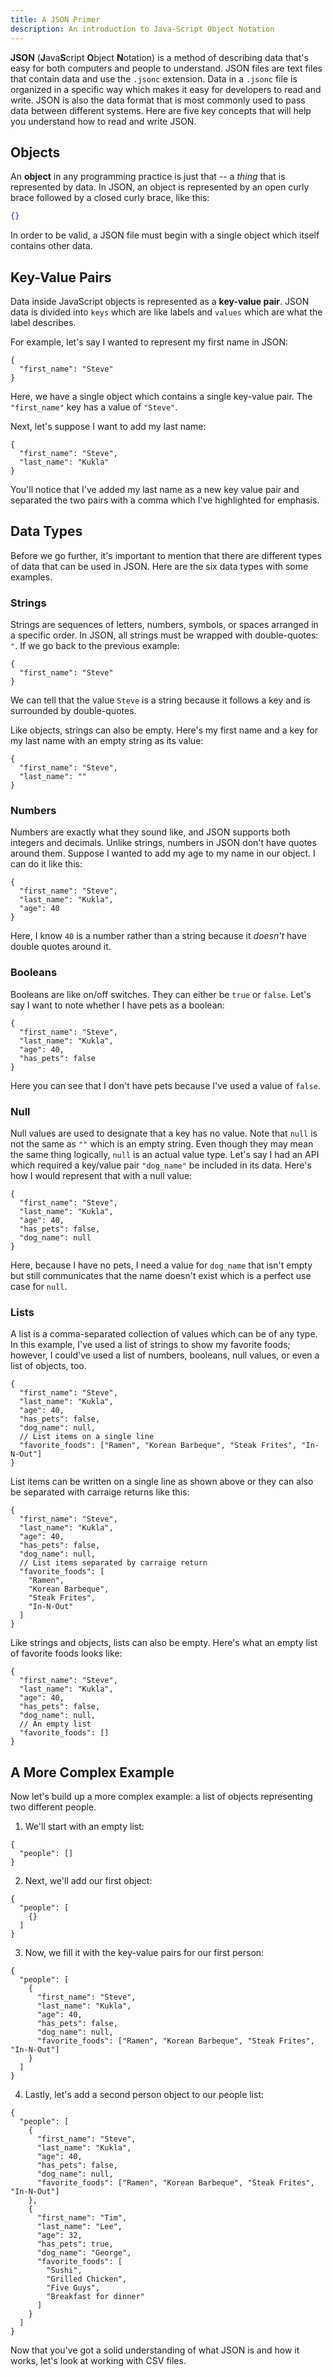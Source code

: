 ```yaml
---
title: A JSON Primer
description: An introduction to Java-Script Object Notation
---
```



**JSON** (**J**ava**S**cript **O**bject **N**otation) is a method of describing data that's easy for both computers and people to understand. JSON files are text files that contain data and use the `.jsonc` extension.  Data in a `.jsonc` file is organized in a specific way which makes it easy for developers to read and write. JSON is also the data format that is most commonly used to pass data between different systems.  Here are five key concepts that will help you understand how to read and write JSON.

## Objects
An **object** in any programming practice is just that -- a _thing_ that is represented by data.  In JSON, an object is represented by an open curly brace followed by a closed curly brace, like this:

```json title="An empty object"
{}
```

In order to be valid, a JSON file must begin with a single object which itself contains other data.

## Key-Value Pairs
Data inside JavaScript objects is represented as a **key-value pair**. JSON data is divided into `keys` which are like labels and `values` which are what the label describes.

For example, let's say I wanted to represent my first name in JSON:

```jsonc title="An object with a single key-value pair"
{
  "first_name": "Steve"
}
```

Here, we have a single object which contains a single key-value pair. The `"first_name"` key has a value of `"Steve"`. 

Next, let's suppose I want to add my last name:

```jsonc title="An object with two key-value pairs"
{
  "first_name": "Steve",
  "last_name": "Kukla"
}
```

You'll notice that I've added my last name as a new key value pair and separated the two pairs with a comma which I've highlighted for emphasis.

## Data Types

Before we go further, it's important to mention that there are different types of data that can be used in JSON. Here are the six data types with some examples.

### Strings

Strings are sequences of letters, numbers, symbols, or spaces arranged in a specific order.  In JSON, all strings must be wrapped with double-quotes: `"`.  If we go back to the previous example:

```jsonc title="String example"
{
  "first_name": "Steve"
}
```

We can tell that the value `Steve` is a string because it follows a key and is surrounded by double-quotes.

Like objects, strings can also be empty.  Here's my first name and a key for my last name with an empty string as its value:

```jsonc title="Empty string example"
{
  "first_name": "Steve",
  "last_name": ""
}
```

### Numbers

Numbers are exactly what they sound like, and JSON supports both integers and decimals. Unlike strings, numbers in JSON don't have quotes around them.  Suppose I wanted to add my age to my name in our object.  I can do it like this:

```jsonc title="Number example"
{
  "first_name": "Steve",
  "last_name": "Kukla",
  "age": 40
}
```

Here, I know `40` is a number rather than a string because it _doesn't_ have double quotes around it.

### Booleans

Booleans are like on/off switches.  They can either be `true` or `false`.  Let's say I want to note whether I have pets as a boolean:

```jsonc title="Boolean example"
{
  "first_name": "Steve",
  "last_name": "Kukla",
  "age": 40,
  "has_pets": false
}
```

Here you can see that I don't have pets because I've used a value of `false`.

### Null

Null values are used to designate that a key has no value.  Note that `null` is not the same as `""` which is an empty string. Even though they may mean the same thing logically, `null` is an actual value type. Let's say I had an API which required a key/value pair `"dog_name"` be included in its data.  Here's how I would represent that with a null value:

```jsonc title="Null example"
{
  "first_name": "Steve",
  "last_name": "Kukla",
  "age": 40,
  "has_pets": false,
  "dog_name": null
}
```

Here, because I have no pets, I need a value for `dog_name` that isn't empty but still communicates that the name doesn't exist which is a perfect use case for `null`.

### Lists

A list is a comma-separated collection of values which can be of any type.  In this example, I've used a list of strings to show my favorite foods; however, I could've used a list of numbers, booleans, null values, or even a list of objects, too.

```jsonc title="Single-line list example"
{
  "first_name": "Steve",
  "last_name": "Kukla",
  "age": 40,
  "has_pets": false,
  "dog_name": null,
  // List items on a single line
  "favorite_foods": ["Ramen", "Korean Barbeque", "Steak Frites", "In-N-Out"]
}
```

List items can be written on a single line as shown above or they can also be separated with carraige returns like this:

```jsonc title="Multi-line list example"
{
  "first_name": "Steve",
  "last_name": "Kukla",
  "age": 40,
  "has_pets": false,
  "dog_name": null,
  // List items separated by carraige return
  "favorite_foods": [
    "Ramen", 
    "Korean Barbeque", 
    "Steak Frites", 
    "In-N-Out"
  ]
}
```

Like strings and objects, lists can also be empty.  Here's what an empty list of favorite foods looks like:

```jsonc title="Empty list example"
{
  "first_name": "Steve",
  "last_name": "Kukla",
  "age": 40,
  "has_pets": false,
  "dog_name": null,
  // An empty list
  "favorite_foods": []
}
```

## A More Complex Example

Now let's build up a more complex example: a list of objects representing two different people.

<Steps>

1. We'll start with an empty list:

</Steps>

```jsonc title="Empty list"
{
  "people": []
}
```

<Steps>

2. Next, we'll add our first object:

</Steps>

```jsonc title="List with an empty object"
{
  "people": [
    {}
  ]
}
```

<Steps>

3. Now, we fill it with the key-value pairs for our first person:

</Steps>

```jsonc title="List with a single person object"
{
  "people": [
    {
      "first_name": "Steve",
      "last_name": "Kukla",
      "age": 40,
      "has_pets": false,
      "dog_name": null,
      "favorite_foods": ["Ramen", "Korean Barbeque", "Steak Frites", "In-N-Out"]
    }
  ]
}
```

<Steps>

4. Lastly, let's add a second person object to our people list:

</Steps>

```jsonc title="List with two person objects"
{
  "people": [
    {
      "first_name": "Steve",
      "last_name": "Kukla",
      "age": 40,
      "has_pets": false,
      "dog_name": null,
      "favorite_foods": ["Ramen", "Korean Barbeque", "Steak Frites", "In-N-Out"]
    },
    {
      "first_name": "Tim",
      "last_name": "Lee",
      "age": 32,
      "has_pets": true,
      "dog_name": "George",
      "favorite_foods": [
        "Sushi",
        "Grilled Chicken",
        "Five Guys",
        "Breakfast for dinner"
      ]
    }
  ]
}
```

Now that you've got a solid understanding of what JSON is and how it works, let's look at working with CSV files.